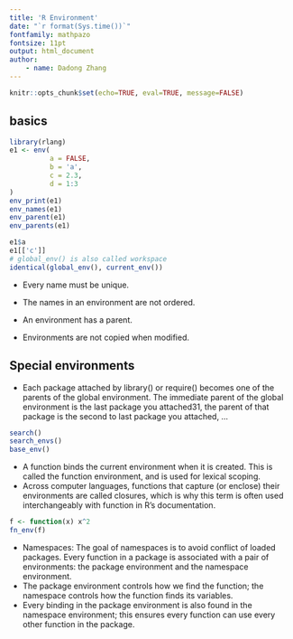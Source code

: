 ```yaml
---
title: 'R Environment'
date: "`r format(Sys.time())`"
fontfamily: mathpazo
fontsize: 11pt
output: html_document
author:
    - name: Dadong Zhang
---
```


```r
knitr::opts_chunk$set(echo=TRUE, eval=TRUE, message=FALSE)

```

## basics

```r
library(rlang)
e1 <- env(
          a = FALSE,
          b = 'a',
          c = 2.3,
          d = 1:3
)
env_print(e1)
env_names(e1)
env_parent(e1)
env_parents(e1)

e1$a
e1[['c']]
# global_env() is also called workspace
identical(global_env(), current_env())
```
- Every name must be unique.

- The names in an environment are not ordered.

- An environment has a parent.

- Environments are not copied when modified.


## Special environments
- Each package attached by library() or require() becomes one of the parents of the global environment. The immediate parent of the global environment is the last package you attached31, the parent of that package is the second to last package you attached, …
```r
search()
search_envs()
base_env()
```
- A function binds the current environment when it is created. This is called the function environment, and is used for lexical scoping.
- Across computer languages, functions that capture (or enclose) their environments are called closures, which is why this term is often used interchangeably with function in R’s documentation.

```r

f <- function(x) x^2
fn_env(f)

```
- Namespaces: The goal of namespaces is to avoid conflict of loaded packages. Every function in a package is associated with a pair of environments: the package environment and the namespace environment.
- The package environment controls how we find the function; the namespace controls how the function finds its variables.
- Every binding in the package environment is also found in the namespace environment; this ensures every function can use every other function in the package. 

